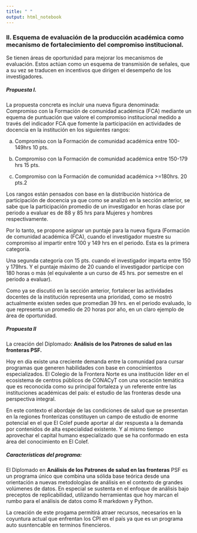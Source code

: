 ```yaml
---
title: " "
output: html_notebook
---
```

  
### II. Esquema de evaluación de la producción académica como mecanismo de fortalecimiento del compromiso institucional.

Se tienen áreas de oportunidad para mejorar los mecanismos de evaluación. Estos actúan como un esquema de transmisión de señales, que a su vez se traducen en incentivos que dirigen el desempeño de los investigadores.


##### Propuesta I.

La propuesta concreta es incluir una nueva figura denominada:  Compromiso con la Formación de comunidad académica (FCA) mediante un equema de puntuación que valore el compromiso institucional medido a través del indicador FCA que fomente la participación en actividades de docencia en la institución en los siguientes rangos:
  
a) Compromiso con la Formación de comunidad académica entre 100-149hrs 10 pts.

b) Compromiso con la Formación de comunidad académica entre 150-179 hrs 15 pts.

c) Compromiso con la Formación de comunidad académica >=180hrs. 20 pts.2

Los rangos están pensados con base en la distribución histórica de participación de docencia ya que como se analizó en la sección anterior, se sabe que la participación promedio de un investigador en horas clase por periodo a evaluar es de 88 y 85 hrs para Mujeres y hombres respectivamente.

Por lo tanto, se propone asignar un puntaje para la nueva figura (Formación de comunidad académica (FCA), cuando el investigador muestre su compromiso al impartir entre 100 y 149 hrs en el periodo. Esta es la primera categoría.
                                                                  
Una segunda categoría con 15 pts. cuando el investigador imparta entre 150 y 179hrs. Y el puntaje máximo de 20 cuando el investigador participe con 180 horas o más (el equivalente a un curso de 45 hrs. por semestre en el periodo a evaluar).
                                                                  
Como ya se discutió en la sección anterior, fortalecer las actividades docentes de la institución representa una prioridad, como se mostró actualmente existen sedes que promedian 39 hrs. en el periodo evaluado, lo que representa un promedio de 20 horas por año, en un claro ejemplo de área de oportunidad.
                                                                  
                                                                  
##### Propuesta II
     
La creación del Diplomado: **Análisis de los Patrones de salud en las fronteras  PSF.**     



Hoy en día existe una creciente demanda entre la comunidad para cursar programas que generen habilidades con base en conocimientos especializados. El Colegio de la Frontera Norte es una institución líder en el ecosistema de centros públicos de CONACyT con una vocación temática que es reconocida como su principal fortaleza y un referente entre las instituciones académicas del país: el estudio de las fronteras desde una perspectiva integral.
                                                                  
                                                                  
En este contexto el abordaje de las condiciones de salud que se presentan en la regiones fronterizas constituyen un campo de estudio de enorme potencial en el que El Colef puede aportar al dar respuesta a la demanda por contenidos de alta especialidad existente. Y al mismo tiempo aprovechar el capital humano especializado que se ha conformado en esta área del conocimiento  en El Colef.


##### Características del programa:

El Diplomado en **Análisis de los Patrones de salud en las fronteras**  PSF es un programa único que combina una sólida base teórica desde  una orientación a nuevas metodologías de análisis en el contexto  de grandes volúmenes de datos.
En especial se sustenta en el enfoque de análisis bajo preceptos de replicabilidad, utilizando herramientas que hoy marcan el rumbo para el análisis de datos como R markdown y Python.

La creación de este progama permitirá atraer recursos, necesarios en la coyuntura actual que enfrentan los CPI en el país ya que es un programa auto susntencable en terminos finencieros.


